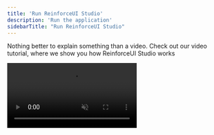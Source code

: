 ```yaml
---
title: 'Run ReinforceUI Studio'
description: 'Run the application'
sidebarTitle: "Run ReinforceUI Studio"
---
```


Nothing better to explain something than a video. Check out our video tutorial, where we show you how ReinforceUI Studio works

<Frame caption="ReinforceUI Studio Initial Tutorial ">
  <video
    controls
    autoPlay
    loop
    muted
    src="/images/initial_tutorial.mp4"
  />
</Frame>


## Run ReinforceUI Studio
Getting started with ReinforceUI Studio is simple and straightforward. After run `python main.py` Follow these easy steps:

1. Launch the Application: Upon opening the app, you’ll be greeted with a welcoming window to begin your journey.

2. Select Your RL Platform: Choose from popular Reinforcement Learning platforms like Gymnasium, DeepMind Control Suite (DMCS), or MuJoCo.

3. Choose Your Environment: Select the specific environment from a list of available options tailored to your chosen platform.

4. Pick Your Algorithm: Select the algorithm you want to use for training your model. Choose from a variety of popular algorithms like SAC, TD3, TQC and more.

5. Configure Training Parameters: Customize your training parameters or use the default settings to get started quickly.

6. Hit "Start" to begin the training process.

7. Visualize Progress: Watch real-time training and evaluation curves to track your model’s performance.

And that’s it! You’re ready to train your model.


<Info>
    ReinforceUI Studio is designed to simplify the training and monitoring of RL models, but for environments and algorithms
    for **CONTINUOUS ACTION SPACE* only. Which this means? So, it is not suitable for environments such as Atari games or discrete control
    tasks and algorithms like DQN.
    Why do we have this limitation? Because these days robotics and many other real-world applications are using continuous action space environments and algorithms. So, we keep our focus on this area.
</Info>